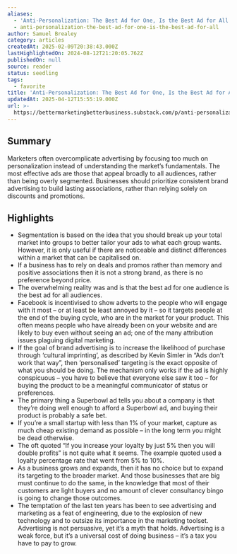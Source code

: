 ```yaml
---
aliases:
  - 'Anti-Personalization: The Best Ad for One, Is the Best Ad for All'
  - anti-personalization-the-best-ad-for-one-is-the-best-ad-for-all
author: Samuel Brealey
category: articles
createdAt: 2025-02-09T20:38:43.000Z
lastHighlightedOn: 2024-08-12T21:20:05.762Z
publishedOn: null
source: reader
status: seedling
tags:
  - favorite
title: 'Anti-Personalization: The Best Ad for One, Is the Best Ad for All'
updatedAt: 2025-04-12T15:55:19.000Z
url: >-
  https://bettermarketingbetterbusiness.substack.com/p/anti-personalization-the-best-ad?utm_source=substack&utm_medium=email
---
```

## Summary

Marketers often overcomplicate advertising by focusing too much on personalization instead of understanding the market’s fundamentals. The most effective ads are those that appeal broadly to all audiences, rather than being overly segmented. Businesses should prioritize consistent brand advertising to build lasting associations, rather than relying solely on discounts and promotions.

## Highlights

- Segmentation is based on the idea that you should break up your total market into groups to better tailor your ads to what each group wants. However, it is only useful if there are noticeable and distinct differences within a market that can be capitalised on.
- If a business has to rely on deals and promos rather than memory and positive associations then it is not a strong brand, as there is no preference beyond price.
- The overwhelming reality was and is that the best ad for one audience is the best ad for all audiences.
- Facebook is incentivised to show adverts to the people who will engage with it most – or at least be least annoyed by it – so it targets people at the end of the buying cycle, who are in the market for your product. This often means people who have already been on your website and are likely to buy even without seeing an ad; one of the many attribution issues plaguing digital marketing.
- If the goal of brand advertising is to increase the likelihood of purchase through ‘cultural imprinting’, as described by Kevin Simler in “Ads don’t work that way”, then ‘personalised’ targeting is the exact opposite of what you should be doing.
  The mechanism only works if the ad is highly conspicuous – you have to believe that everyone else saw it too – for buying the product to be a meaningful communicator of status or preferences.
- The primary thing a Superbowl ad tells you about a company is that they’re doing well enough to afford a Superbowl ad, and buying their product is probably a safe bet.
- If you’re a small startup with less than 1% of your market, capture as much cheap existing demand as possible – in the long term you might be dead otherwise.
- The oft quoted “If you increase your loyalty by just 5% then you will double profits” is not quite what it seems. The example quoted used a loyalty percentage rate that went from 5% to 10%.
- As a business grows and expands, then it has no choice but to expand its targeting to the broader market. And those businesses that are big must continue to do the same, in the knowledge that most of their customers are light buyers and no amount of clever consultancy bingo is going to change those outcomes.
- The temptation of the last ten years has been to see advertising and marketing as a feat of engineering, due to the explosion of new technology and to outsize its importance in the marketing toolset. Advertising is not persuasive, yet it’s a myth that holds. Advertising is a weak force, but it’s a universal cost of doing business – it’s a tax you have to pay to grow.

